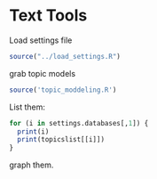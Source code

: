 Text Tools
========================================================

Load settings file

```r
source("../load_settings.R")
```

grab topic models

```r
source('topic_moddeling.R')
```

List them:

```r

for (i in settings.databases[,1]) {
  print(i)
  print(topicslist[[i]])
}

```

graph them.